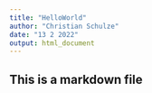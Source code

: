 ```yaml
---
title: "HelloWorld"
author: "Christian Schulze"
date: "13 2 2022"
output: html_document
---
```

## This is a markdown file
